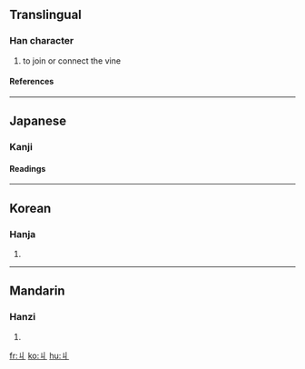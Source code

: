 ==Translingual==
===Han character===
{{Han char|rad=丨|as=01|sn=2|four=|canj=女中 (VL), XX女中 (XXVL)}}
# to join or connect the vine
====References====
{{Han ref|kx=0078.210|dkj=00068|hdz=10049.020|uh=4E29|ud=20009}}
----

==Japanese==
===Kanji===
{{ja-kanji|grade=|rs=丨01}}
====Readings====
{{ja-readings|on=[[きゅう]] (kyū)|kun=[[まつわる]] (matsuwaru)}}
----
==Korean==
===Hanja===
{{ko-hanja|hangeul=구|rv=gu|mr=ku}}
# {{defn|Korean}}
----
==Mandarin==
===Hanzi===
{{cmn-hanzi|pin=jiū (jiu1)|wg=chiu<sup>1</sup>|y=}}
# {{defn|Mandarin}}

[[fr:丩]]
[[ko:丩]]
[[hu:丩]]